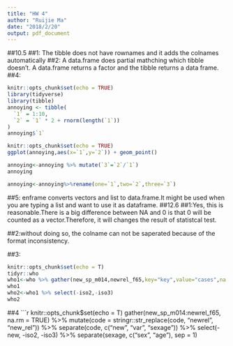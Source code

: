 ```yaml
---
title: "HW 4"
author: "Ruijie Ma"
date: "2018/2/20"
output: pdf_document
---
```

##10.5
##1: The tibble does not have rownames and it adds the colnames automatically
##2: A data.frame does partial mathching which tibble doesn't. A data.frame returns a factor and the tibble returns a data frame.
##4:
```r
knitr::opts_chunk$set(echo = TRUE)
library(tidyverse)
library(tibble)
annoying <- tibble(
  `1` = 1:10,
  `2` = `1` * 2 + rnorm(length(`1`))
)
annoying$`1`
```

```r
knitr::opts_chunk$set(echo = TRUE)
ggplot(annoying,aes(x=`1`,y=`2`)) + geom_point()

annoying<-annoying %>% mutate(`3`=`2`/`1`)
annoying

annoying<-annoying%>%rename(one=`1`,two=`2`,three=`3`)
```
##5: enframe converts vectors and list to data.frame.It might be used when you are typing a list and want to use it as dataframe.
##12.6
##1:Yes, this is reasonable.There is a big difference between NA and 0 is that 0 will be counted as a vector.Therefore, it will changes the result of statistcal test.

##2:without doing so, the colname can not be saperated because of the format inconsistency.

##3:
```r
knitr::opts_chunk$set(echo = T)
tidyr::who
who1<-who %>% gather(new_sp_m014,newrel_f65,key="key",value="cases",na.rm=T)
who1
who2<-who1 %>% select(-iso2,-iso3)
who2
```

##4
```r
knitr::opts_chunk$set(echo = T)
gather(new_sp_m014:newrel_f65, na.rm = TRUE) %>% 
  mutate(code = stringr::str_replace(code, "newrel", "new_rel")) %>%
  separate(code, c("new", "var", "sexage")) %>% 
  select(-new, -iso2, -iso3) %>% 
  separate(sexage, c("sex", "age"), sep = 1)




